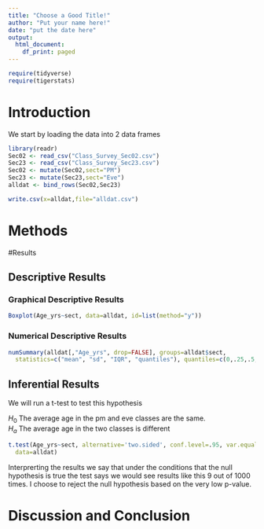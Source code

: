 ```yaml
---
title: "Choose a Good Title!"
author: "Put your name here!"
date: "put the date here"
output:
  html_document:
    df_print: paged
---
```


```r
require(tidyverse)
require(tigerstats)

```

# Introduction

<!--In this section you explain what you are trying to show.  Where did the data come from?  What is the research or other question you are trying to answer?!-->
  
We start by loading the data into 2 data frames

```r
library(readr)
Sec02 <- read_csv("Class_Survey_Sec02.csv")
Sec23 <- read_csv("Class_Survey_Sec23.csv")
Sec02 <- mutate(Sec02,sect="PM")
Sec23 <- mutate(Sec23,sect="Eve")
alldat <- bind_rows(Sec02,Sec23)
```
```r
write.csv(x=alldat,file="alldat.csv")
```



# Methods

<!--Decide on your methods:  use "variable analysis" or other appropriate descriptors.  Make sure to choose at least one graphical method and at least one numerical method.!-->

#Results

<!--Divide this section into two sub-sections:  One for your descriptive  results and one for your inferential results.!-->

## Descriptive Results

### Graphical Descriptive Results

<!--Graphical results here.  Make sure to show your code.  Provide appropriate labels for axes, giving units if possible, and provide a good title for the graph, too.  Use the graphical results to describe the patterns if any that exist in the data as focused toward the research question!-->
```r
Boxplot(Age_yrs~sect, data=alldat, id=list(method="y"))
```
  
### Numerical Descriptive Results

<!--Numerical results go here. Use the numerical results to describe the patterns if any that exist in the data as focused toward the research question!-->

```r
numSummary(alldat[,"Age_yrs", drop=FALSE], groups=alldat$sect, 
  statistics=c("mean", "sd", "IQR", "quantiles"), quantiles=c(0,.25,.5,.75,1))
```

  
## Inferential Results

<!--State hypothesis clearly.  Make sure your discussion of the inferential test covers all the aspects that the test output produces, such as test statistic, p-value etc.  Make a decision about the null hypothesis, explain the assumptions on which the selected test/procedure was based, and why the chosen procedure satisfys the assumptions and is appropriate to answer the research question!-->
We will run a t-test to test this hypothesis 

$H_0$ The average age in the pm and eve classes are the same.  
$H_a$ The average age in the two classes is different  

```r
t.test(Age_yrs~sect, alternative='two.sided', conf.level=.95, var.equal=FALSE, 
  data=alldat)
```
Interprerting the results we say that under the conditions that the null hypothesis is true the test says we would see results like this 9 out of 1000 times. I choose to reject the null hypothesis based on the very low p-value.

  
# Discussion and Conclusion

<!--Discussion and conclusion here.  If you found a relationship be sure to consider whether the relationship occurs because one of the variavbles causes the other, or whether they perhasps are related for some other reason.  Watch the chapter 6 videos from the GeorgeTown videos collection.!-->
